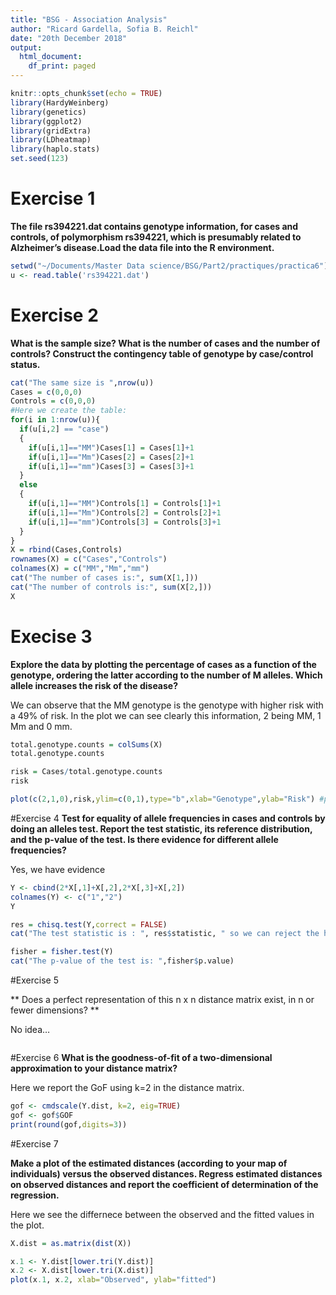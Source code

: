 ```yaml
---
title: "BSG - Association Analysis"
author: "Ricard Gardella, Sofia B. Reichl"
date: "20th December 2018"
output:
  html_document:
    df_print: paged
---
```


```r
knitr::opts_chunk$set(echo = TRUE)
library(HardyWeinberg)
library(genetics)
library(ggplot2)
library(gridExtra)
library(LDheatmap)
library(haplo.stats)
set.seed(123)
```

# Exercise 1

**The file rs394221.dat contains genotype information, for cases and controls, of polymorphism rs394221,
which is presumably related to Alzheimer's disease.Load the data file into the R environment.**

```r
setwd("~/Documents/Master Data science/BSG/Part2/practiques/practica6")
u <- read.table('rs394221.dat')
```

# Exercise 2

**What is the sample size? What is the number of cases and the number of controls? Construct the
contingency table of genotype by case/control status.**


```r
cat("The same size is ",nrow(u))
Cases = c(0,0,0)
Controls = c(0,0,0)
#Here we create the table:
for(i in 1:nrow(u)){
  if(u[i,2] == "case")
  {
    if(u[i,1]=="MM")Cases[1] = Cases[1]+1
    if(u[i,1]=="Mm")Cases[2] = Cases[2]+1
    if(u[i,1]=="mm")Cases[3] = Cases[3]+1
  }
  else
  {
    if(u[i,1]=="MM")Controls[1] = Controls[1]+1
    if(u[i,1]=="Mm")Controls[2] = Controls[2]+1
    if(u[i,1]=="mm")Controls[3] = Controls[3]+1
  }
}
X = rbind(Cases,Controls)
rownames(X) = c("Cases","Controls")
colnames(X) = c("MM","Mm","mm")
cat("The number of cases is:", sum(X[1,]))
cat("The number of controls is:", sum(X[2,]))
X
```

# Execise 3 

**Explore the data by plotting the percentage of cases as a function of the genotype, ordering the latter
according to the number of M alleles. Which allele increases the risk of the disease?**

We can observe that the MM genotype is the genotype with higher risk with a 49% of risk. In the plot we can see clearly this information, 2 being MM, 1 Mm and 0 mm. 

```r
total.genotype.counts = colSums(X)
total.genotype.counts

risk = Cases/total.genotype.counts
risk

plot(c(2,1,0),risk,ylim=c(0,1),type="b",xlab="Genotype",ylab="Risk") #plot of the risk

```

#Exercise 4
**Test for equality of allele frequencies in cases and controls by doing an alleles test. Report the
test statistic, its reference distribution, and the p-value of the test. Is there evidence for different allele
frequencies?**

Yes, we have evidence
```r

Y <- cbind(2*X[,1]+X[,2],2*X[,3]+X[,2])
colnames(Y) <- c("1","2")
Y

res = chisq.test(Y,correct = FALSE)
cat("The test statistic is : ", res$statistic, " so we can reject the hypothesis, si we can say that there is evidence for different allele frequencies.")

fisher = fisher.test(Y)
cat("The p-value of the test is: ",fisher$p.value)


```

#Exercise 5

** Does a perfect representation of this n x n distance matrix exist, in n or fewer dimensions? **

No idea...
```r

```

#Exercise 6 
 **What is the goodness-of-fit of a two-dimensional approximation to your distance matrix? **
 
 Here we report the GoF using k=2 in the distance matrix.
```r
gof <- cmdscale(Y.dist, k=2, eig=TRUE)
gof <- gof$GOF
print(round(gof,digits=3))

```
#Exercise 7

**Make a plot of the estimated distances (according to your map of individuals) versus the
observed distances. Regress estimated distances on observed distances and report the coefficient of determination of the regression.**

Here we see the differnece between the observed and the fitted values in the plot.

```r
X.dist = as.matrix(dist(X))

x.1 <- Y.dist[lower.tri(Y.dist)] 
x.2 <- X.dist[lower.tri(X.dist)] 
plot(x.1, x.2, xlab="Observed", ylab="fitted")

```

